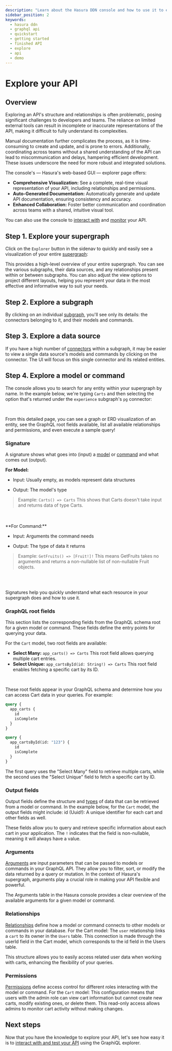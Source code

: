 ```yaml
---
description: "Learn about the Hasura DDN console and how to use it to explore a finished API."
sidebar_position: 2
keywords:
  - hasura ddn
  - graphql api
  - quickstart
  - getting started
  - finished API
  - explore
  - api
  - demo
---
```



# Explore your API

## Overview

Exploring an API's structure and relationships is often problematic, posing significant challenges to developers and
teams. The reliance on limited external tools can result in incomplete or inaccurate representations of the API, making
it difficult to fully understand its complexities.

Manual documentation further complicates the process, as it is time-consuming to create and update, and is prone to
errors. Additionally, coordinating across teams without a shared understanding of the API can lead to miscommunication
and delays, hampering efficient development. These issues underscore the need for more robust and integrated solutions.

The console's — Hasura's web-based GUI — explorer page offers:

- **Comprehensive Visualization:** See a complete, real-time visual representation of your API, including relationships
  and permissions.
- **Auto-Generated Documentation:** Automatically generate and update API documentation, ensuring consistency and
  accuracy.
- **Enhanced Collaboration:** Foster better communication and coordination across teams with a shared, intuitive visual
  tool.

You can also use the console to [interact with](/getting-started/explore/interact.mdx) and
[monitor](/getting-started/explore/monitor.mdx) your API.

## Step 1. Explore your supergraph

Click on the `Explorer` button in the sidenav to quickly and easily see a visualization of your entire [supergraph](/basics/core-concepts#supergraph):

<Thumbnail
  src="/img/get-started/supergraph-visualization.png"
  alt="Visualization of the entire supergraph"
  width="1000px"
/>

This provides a high-level overview of your entire supergraph. You can see the various subgraphs, their data sources,
and any relationships present within or between subgraphs. You can also adjust the view options to project different
layouts, helping you represent your data in the most effective and informative way to suit your needs.

## Step 2. Explore a subgraph

By clicking on an individual [subgraph](/basics/core-concepts#how-do-i-build-a-subgraph), you'll see only its details: the connectors belonging to it, and their models and
commands.

<Thumbnail src="/img/get-started/subgraph-visualization.png" alt="Visualization of a subgraph" width="1000px" />

## Step 3. Explore a data source

If you have a high number of [connectors](/connectors/introduction) within a subgraph, it may be easier to view a single data source's models and
commands by clicking on the connector. The UI will focus on this single connector and its related entities.

<Thumbnail src="/img/get-started/source-visualization.png" alt="Visualization of a data source" width="1000px" />

## Step 4. Explore a model or command

The console allows you to search for any entity within your supergraph by name. In the example below, we're typing
`Carts` and then selecting the option that's returned under the `experience` subgraph's `pg` connector:

<Thumbnail src="/img/get-started/carts-visualization.png" alt="Visualization of the carts model" width="1000px" />

<br />

From this detailed page, you can see a graph or ERD visualization of an entity, see the GraphQL root fields available,
list all available relationships and permissions, and even execute a sample query!

### Signature

A signature shows what goes into (input) a [model](/supergraph-modeling/models.mdx) or
[command](/supergraph-modeling/commands.mdx) and what comes out (output).

**For Model:**

- Input: Usually empty, as models represent data structures

- Output: The model's type

> Example: `Carts() => Carts` This shows that Carts doesn't take input and returns data of type Carts.

<br />
<Thumbnail src="/img/get-started/model-signature.png" alt="Visualization of the carts model" width="1000px" />

<br />
**For Command:**

- Input: Arguments the command needs

- Output: The type of data it returns

> Example: `GetFruits() => [Fruit!]!` This means GetFruits takes no arguments and returns a non-nullable list of
> non-nullable Fruit objects.

<br />
<Thumbnail src="/img/get-started/command-signature.png" alt="Visualization of the carts model" width="1000px" />

<br />

Signatures help you quickly understand what each resource in your supergraph does and how to use it.

### GraphQL root fields

This section lists the corresponding fields from the GraphQL schema root for a given model or command. These fields
define the entry points for querying your data.

For the `Cart` model, two root fields are available:

- **Select Many:** `app_carts() => Carts` This root field allows querying multiple cart entries.
- **Select Unique:** `app_cartsById(id: String!) => Carts` This root field enables fetching a specific cart by its ID.

<Thumbnail src="/img/get-started/graphql-root-field.png" alt="Visualization of the carts model" width="1000px" />

<br />

These root fields appear in your GraphQL schema and determine how you can access Cart data in your queries. For example:

```graphql
query {
  app_carts {
    id
    isComplete
  }
}

query {
  app_cartsById(id: "123") {
    id
    isComplete
  }
}
```

The first query uses the "Select Many" field to retrieve multiple carts, while the second uses the "Select Unique" field
to fetch a specific cart by ID.

### Output fields

Output fields define the structure and [types](/supergraph-modeling/types.mdx) of data that can be retrieved from a
model or command. In the example below, for the `Cart` model, the output fields might include: id (Uuid!): A unique
identifier for each cart and other fields as well.

<Thumbnail src="/img/get-started/fields.png" alt="Visualization of the carts model" width="1000px" />

These fields allow you to query and retrieve specific information about each cart in your application. The `!` indicates
that the field is non-nullable, meaning it will always have a value.

### Arguments

[Arguments](/supergraph-modeling/commands#command-argumentdefinition) are input parameters that can be passed to models
or commands in your GraphQL API. They allow you to filter, sort, or modify the data returned by a query or mutation. In
the context of Hasura's supergraph, arguments play a crucial role in making your API flexible and powerful.

The Arguments table in the Hasura console provides a clear overview of the available arguments for a given model or
command.

<Thumbnail src="/img/get-started/arguments.png" alt="Visualization of the carts model" width="1000px" />


### Relationships

[Relationships](/supergraph-modeling/relationships.mdx) define how a model or command connects to other models or
commands in your database. For the Cart model: The `user` relationship links a `cart` to its owner in the `Users` table.
This connection is made through the userId field in the Cart model, which corresponds to the id field in the Users
table.

<Thumbnail src="/img/get-started/relationships.png" alt="Visualization of the carts model" width="1000px" />

This structure allows you to easily access related user data when working with carts, enhancing the flexibility of your
queries.

### Permissions

[Permissions](/supergraph-modeling/permissions.mdx) define access control for different roles interacting with the model
or command. For the `Cart` model: This configuration means that users with the admin role can view cart information but
cannot create new carts, modify existing ones, or delete them. This read-only access allows admins to monitor cart
activity without making changes.

<Thumbnail src="/img/get-started/permissions.png" alt="Visualization of the carts model" width="1000px" />

## Next steps

Now that you have the knowledge to explore your API, let's see how easy it is to
[interact with and test your API](/getting-started/explore/interact.mdx) using the GraphiQL explorer.
